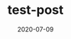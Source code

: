 ---
title: test-post 
slug: third-post
date: 2020-07-09
featureImage: work-in-progress.jpg
excerpt: Lorem ipsum dolor sit amet, consectetur adipiscing elit. Maecenas elit nunc, porttitor vitae iaculis nec, gravida quis felis. Aliquam tincidunt sem eros, a pretium odio interdum eu. Vivamus ac leo lectus. Aenean euismod sed ipsum eu consectetur. Donec sodales interdum orci ac placerat. Nam iaculis dignissim dui, a dignissim nunc luctus non. Aliquam erat volutpat.

---